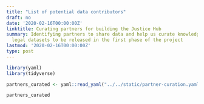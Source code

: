 ```yaml
---
title: "List of potential data contributors"
draft: no
date: '2020-02-16T00:00:00Z'
linktitle: Curating partners for building the Justice Hub
summary: Identifying partners to share data and help us curate knowledge around important
  legal datasets to be released in the first phase of the project
lastmod: '2020-02-16T00:00:00Z'
type: post
---
```




```r
library(yaml)
library(tidyverse)

partners_curated <- yaml::read_yaml("../../static/partner-curation.yaml", fileEncoding = 'UTF-8') %>% dplyr::bind_rows() %>% knitr::kable()

partners_curated
```